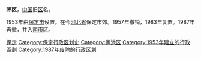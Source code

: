 '''郊区'''，[[中国|中国]]旧[[市辖区|区]]名。

1953年由[[保定市|保定市]]设置。在今[[河北省|河北省]]保定市郊。1957年撤销，1983年复置。1987年再撤，并入[[南市区_(保定市)|南市区]]。

{{河北行政区划小作品}}
[[Category:河北已撤消的市辖区|保定]]
[[Category:保定行政区划史|Category:保定行政区划史]]
[[Category:莲池区|Category:莲池区]]
[[Category:1953年建立的行政區劃|Category:1953年建立的行政區劃]]
[[Category:1987年废除的行政区划|Category:1987年废除的行政区划]]